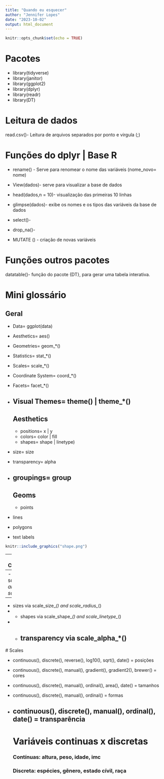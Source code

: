 ```yaml
---
title: "Quando eu esquecer"
author: "Jennifer Lopes"
date: "2023-10-02"
output: html_document
---
```


```r
knitr::opts_chunk$set(echo = TRUE)
```

# Pacotes

-   library(tidyverse)
-   library(janitor)
-   library(ggplot2)
-   library(dplyr)
-   library(readr)
-   library(DT)

# Leitura de dados

read.csv()- Leitura de arquivos separados por ponto e virgula (;)

# Funções do dplyr \| Base R

-   rename() - Serve para renomear o nome das variáveis (nome_novo= nome)

-   View(dados)- serve para visualizar a base de dados

-   head(dados,n = 10)- visualização das primeiras 10 linhas

-   glimpse(dados)- exibe os nomes e os tipos das variáveis da base de dados

-   select()-

-   drop_na()-

-   MUTATE () - criação de novas variáveis

# Funções outros pacotes

datatable()- função do pacote {DT}, para gerar uma tabela interativa.

# Mini glossário

## Geral

-   Data= ggplot(data)

-   Aesthetics= aes()

-   Geometries= geom\_\*()

-   Statistics= stat\_\*()

-   Scales= scale\_\*()

-   Coordinate System= coord\_\*()

-   Facets= facet\_\*()

-   

    ## Visual Themes= theme() \| theme\_\*()

    ## Aesthetics

    -   positions= x \| y
    -   colors= color \| fill
    -   shapes= shape \| linetype)

-   size= size\

-   transparency= alpha

-   

    ## groupings= group

    ## Geoms

    -   points

-   lines

-   polygons

-   text labels

```r
knitr::include_graphics("shape.png")
```

---
  # Facets | Coordenadas
  
  - facet_wrap()
- facet_grid ()

- coord_cartesian()
- coord_fixed()
- coord_flip() 


# Scales

- positions via scale_x_*() and scale_y_*()
- 
  - colors via scale_color_*() and scale_fill_*()
- 
  - sizes via scale_size_*() and scale_radius_*()
- 
  - shapes via scale_shape_*() and scale_linetype_*()
- 
  - transparency via scale_alpha_*()
---

\# Scales

-   continuous(), discrete(), reverse(), log10(), sqrt(), date() = posições

-   continuous(), discrete(), manual(), gradient(), gradient2(), brewer() = cores

-   continuous(), discrete(), manual(), ordinal(), area(), date() = tamanhos

-   continuous(), discrete(), manual(), ordinal() = formas

-   

    ## continuous(), discrete(), manual(), ordinal(), date() = transparência

    # Variáveis continuas x discretas

    ### Contínuas: altura, peso, idade, imc

    ### Discreta: espécies, gênero, estado cívil, raça
